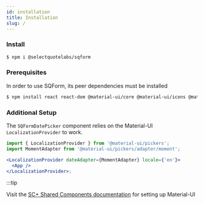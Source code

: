 ```yaml
---
id: installation
title: Installation
slug: /
---
```


### Install

```bash
$ npm i @selectquotelabs/sqform
```

### Prerequisites

In order to use SQForm, its peer dependencies must be installed

```bash
$ npm install react react-dom @material-ui/core @material-ui/icons @material-ui/lab @material-ui/pickers yup
```

### Additional Setup

The `SQFormDatePicker` component relies on the Material-UI `LocalizationProvider` to work.

```jsx
import { LocalizationProvider } from '@material-ui/pickers';
import MomentAdapter from '@material-ui/pickers/adapter/moment';

<LocalizationProvider dateAdapter={MomentAdapter} locale={'en'}>
  <App />
</LocalizationProvider>;
```

:::tip

Visit the [SC+ Shared Components documentation](https://bitbucket.org/SelectQuote/scplus-shared-components/src/master/README.md) for setting up Material-UI
